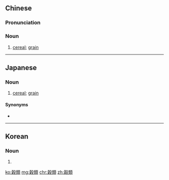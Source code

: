 {{also|谷类}}
==Chinese==
{{zh-forms|s=谷类}}

===Pronunciation===
{{zh-pron
|m=gǔlèi
|cat=n
}}

===Noun===
{{zh-noun}}

# [[cereal]]; [[grain]]

----

==Japanese==
{{ja-kanjitab|こく|るい|yomi=on}}

===Noun===
{{ja-noun|こくるい}}

# [[cereal]]; [[grain]]

====Synonyms====
* {{ja-r|穀物|こくもつ}}

----

==Korean==
{{ko-hanjatab}}

===Noun===
{{ko-noun|hangeul=곡류}}

# {{hanja form of|곡류|grains}}

[[ko:穀類]]
[[mg:穀類]]
[[chr:穀類]]
[[zh:穀類]]